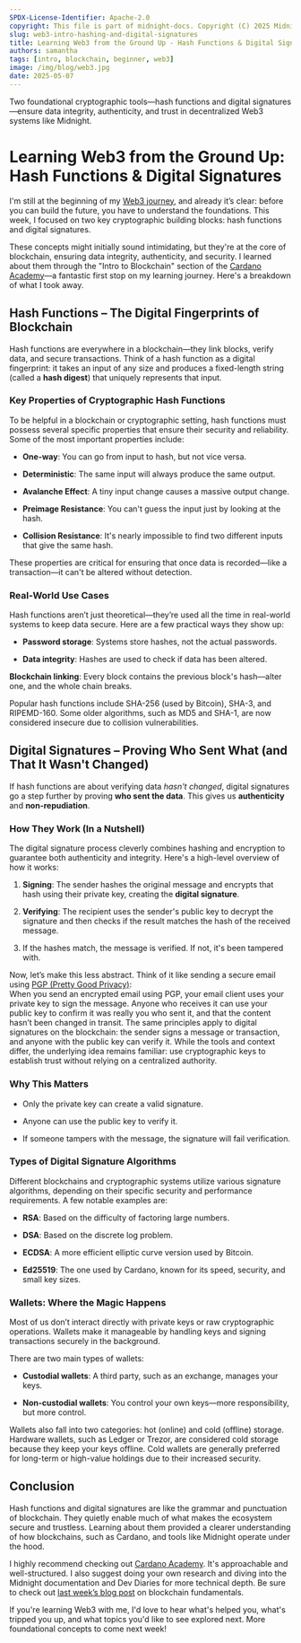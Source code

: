 ```yaml
---
SPDX-License-Identifier: Apache-2.0
copyright: This file is part of midnight-docs. Copyright (C) 2025 Midnight Foundation. Licensed under the Apache License, Version 2.0 (the "License"); You may not use this file except in compliance with the License. You may obtain a copy of the License at http://www.apache.org/licenses/LICENSE-2.0 Unless required by applicable law or agreed to in writing, software distributed under the License is distributed on an "AS IS" BASIS, WITHOUT WARRANTIES OR CONDITIONS OF ANY KIND, either express or implied. See the License for the specific language governing permissions and limitations under the License.
slug: web3-intro-hashing-and-digital-signatures
title: Learning Web3 from the Ground Up - Hash Functions & Digital Signatures
authors: samantha
tags: [intro, blockchain, beginner, web3]
image: /img/blog/web3.jpg
date: 2025-05-07
---
```


Two foundational cryptographic tools—hash functions and digital signatures—ensure data integrity, authenticity, and trust in decentralized Web3 systems like Midnight.

<!--truncate-->

# Learning Web3 from the Ground Up: Hash Functions & Digital Signatures

I'm still at the beginning of my [Web3 journey](https://docs.midnight.network/blog/web3-intro), and already it’s clear: before you can build the future, you have to understand the foundations. This week, I focused on two key cryptographic building blocks: hash functions and digital signatures.

These concepts might initially sound intimidating, but they're at the core of blockchain, ensuring data integrity, authenticity, and security. I learned about them through the "Intro to Blockchain" section of the [Cardano Academy](https://academy.cardanofoundation.org/)—a fantastic first stop on my learning journey. Here's a breakdown of what I took away.

## Hash Functions – The Digital Fingerprints of Blockchain

Hash functions are everywhere in a blockchain—they link blocks, verify data, and secure transactions. Think of a hash function as a digital fingerprint: it takes an input of any size and produces a fixed-length string (called a **hash digest**) that uniquely represents that input.

### Key Properties of Cryptographic Hash Functions

To be helpful in a blockchain or cryptographic setting, hash functions must possess several specific properties that ensure their security and reliability. Some of the most important properties include:

- **One-way**: You can go from input to hash, but not vice versa.  
    
- **Deterministic**: The same input will always produce the same output.  
    
- **Avalanche Effect**: A tiny input change causes a massive output change.  
    
- **Preimage Resistance**: You can't guess the input just by looking at the hash.  
    
- **Collision Resistance**: It's nearly impossible to find two different inputs that give the same hash.

These properties are critical for ensuring that once data is recorded—like a transaction—it can't be altered without detection.

### Real-World Use Cases

Hash functions aren’t just theoretical—they’re used all the time in real-world systems to keep data secure. Here are a few practical ways they show up:

- **Password storage**: Systems store hashes, not the actual passwords.  
    
- **Data integrity**: Hashes are used to check if data has been altered.

**Blockchain linking**: Every block contains the previous block's hash—alter one, and the whole chain breaks.

Popular hash functions include SHA-256 (used by Bitcoin), SHA-3, and RIPEMD-160. Some older algorithms, such as MD5 and SHA-1, are now considered insecure due to collision vulnerabilities.

## Digital Signatures – Proving Who Sent What (and That It Wasn't Changed)

If hash functions are about verifying data *hasn't changed*, digital signatures go a step further by proving **who sent the data**. This gives us **authenticity** and **non-repudiation**.

### How They Work (In a Nutshell)

The digital signature process cleverly combines hashing and encryption to guarantee both authenticity and integrity. Here's a high-level overview of how it works: 

1. **Signing**: The sender hashes the original message and encrypts that hash using their private key, creating the **digital signature**.  
     
2. **Verifying**: The recipient uses the sender's public key to decrypt the signature and then checks if the result matches the hash of the received message.  
     
3. If the hashes match, the message is verified. If not, it's been tampered with.

Now, let’s make this less abstract. Think of it like sending a secure email using [PGP (Pretty Good Privacy)](https://www.varonis.com/blog/pgp-encryption):  
When you send an encrypted email using PGP, your email client uses your private key to sign the message. Anyone who receives it can use your public key to confirm it was really you who sent it, and that the content hasn’t been changed in transit. The same principles apply to digital signatures on the blockchain: the sender signs a message or transaction, and anyone with the public key can verify it. While the tools and context differ, the underlying idea remains familiar: use cryptographic keys to establish trust without relying on a centralized authority.

### Why This Matters

- Only the private key can create a valid signature.  
    
- Anyone can use the public key to verify it.  
    
- If someone tampers with the message, the signature will fail verification.

### Types of Digital Signature Algorithms

Different blockchains and cryptographic systems utilize various signature algorithms, depending on their specific security and performance requirements. A few notable examples are:

- **RSA**: Based on the difficulty of factoring large numbers.  
    
- **DSA**: Based on the discrete log problem.  
    
- **ECDSA**: A more efficient elliptic curve version used by Bitcoin.  
    
- **Ed25519**: The one used by Cardano, known for its speed, security, and small key sizes.

### Wallets: Where the Magic Happens

Most of us don’t interact directly with private keys or raw cryptographic operations. Wallets make it manageable by handling keys and signing transactions securely in the background.

There are two main types of wallets:

- **Custodial wallets**: A third party, such as an exchange, manages your keys.  
    
- **Non-custodial wallets**: You control your own keys—more responsibility, but more control.

Wallets also fall into two categories: hot (online) and cold (offline) storage. Hardware wallets, such as Ledger or Trezor, are considered cold storage because they keep your keys offline. Cold wallets are generally preferred for long-term or high-value holdings due to their increased security.


## Conclusion

Hash functions and digital signatures are like the grammar and punctuation of blockchain. They quietly enable much of what makes the ecosystem secure and trustless. Learning about them provided a clearer understanding of how blockchains, such as Cardano, and tools like Midnight operate under the hood.

I highly recommend checking out [Cardano Academy](https://academy.cardanofoundation.org/). It's approachable and well-structured. I also suggest doing your own research and diving into the Midnight documentation and Dev Diaries for more technical depth. Be sure to check out [last week’s blog post](https://docs.midnight.network/blog/web3-intro) on blockchain fundamentals.

If you're learning Web3 with me, I'd love to hear what's helped you, what's tripped you up, and what topics you'd like to see explored next. More foundational concepts to come next week!  

